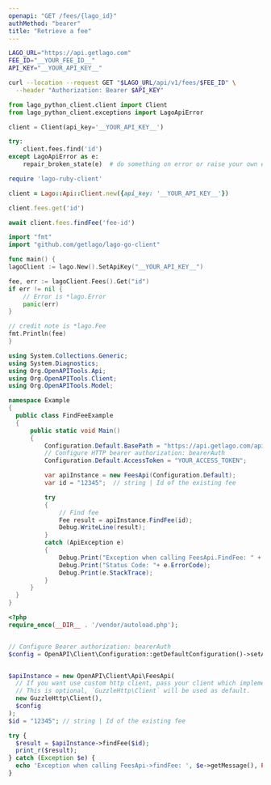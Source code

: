 ```yaml
---
openapi: "GET /fees/{lago_id}"
authMethod: "bearer"
title: "Retrieve a fee"
---
```


<RequestExample>

```bash cURL
LAGO_URL="https://api.getlago.com"
FEE_ID="__YOUR_FEE_ID__"
API_KEY="__YOUR_API_KEY__"

curl --location --request GET "$LAGO_URL/api/v1/fees/$FEE_ID" \
  --header "Authorization: Bearer $API_KEY"
```

```python Python
from lago_python_client.client import Client
from lago_python_client.exceptions import LagoApiError

client = Client(api_key='__YOUR_API_KEY__')

try:
    client.fees.find('id')
except LagoApiError as e:
    repair_broken_state(e)  # do something on error or raise your own exception
```

```ruby Ruby
require 'lago-ruby-client'

client = Lago::Api::Client.new({api_key: '__YOUR_API_KEY__'})

client.fees.get('id')
```

```js Javascript
await client.fees.findFee('fee-id')
```

```go Go
import "fmt"
import "github.com/getlago/lago-go-client"

func main() {
lagoClient := lago.New().SetApiKey("__YOUR_API_KEY__")

fee, err := lagoClient.Fees().Get("id")
if err != nil {
    // Error is *lago.Error
    panic(err)
}

// credit note is *lago.Fee
fmt.Println(fee)
}
```

```csharp C#
using System.Collections.Generic;
using System.Diagnostics;
using Org.OpenAPITools.Api;
using Org.OpenAPITools.Client;
using Org.OpenAPITools.Model;

namespace Example
{
  public class FindFeeExample
  {
      public static void Main()
      {
          Configuration.Default.BasePath = "https://api.getlago.com/api/v1";
          // Configure HTTP bearer authorization: bearerAuth
          Configuration.Default.AccessToken = "YOUR_ACCESS_TOKEN";

          var apiInstance = new FeesApi(Configuration.Default);
          var id = "12345";  // string | Id of the existing fee

          try
          {
              // Find fee
              Fee result = apiInstance.FindFee(id);
              Debug.WriteLine(result);
          }
          catch (ApiException e)
          {
              Debug.Print("Exception when calling FeesApi.FindFee: " + e.Message );
              Debug.Print("Status Code: "+ e.ErrorCode);
              Debug.Print(e.StackTrace);
          }
      }
  }
}
```

```php PHP
<?php
require_once(__DIR__ . '/vendor/autoload.php');


// Configure Bearer authorization: bearerAuth
$config = OpenAPI\Client\Configuration::getDefaultConfiguration()->setAccessToken('YOUR_ACCESS_TOKEN');


$apiInstance = new OpenAPI\Client\Api\FeesApi(
  // If you want use custom http client, pass your client which implements `GuzzleHttp\ClientInterface`.
  // This is optional, `GuzzleHttp\Client` will be used as default.
  new GuzzleHttp\Client(),
  $config
);
$id = "12345"; // string | Id of the existing fee

try {
  $result = $apiInstance->findFee($id);
  print_r($result);
} catch (Exception $e) {
  echo 'Exception when calling FeesApi->findFee: ', $e->getMessage(), PHP_EOL;
}
```

</RequestExample>

